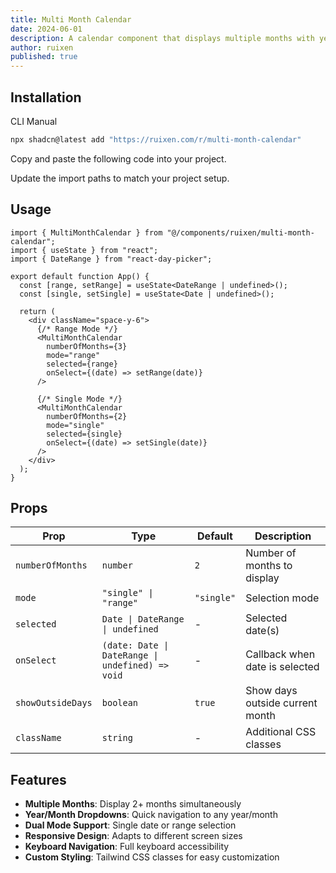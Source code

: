 ```yaml
---
title: Multi Month Calendar
date: 2024-06-01
description: A calendar component that displays multiple months with year/month dropdowns and range selection support
author: ruixen
published: true
---
```


<ComponentPreview name="multi-month-calendar-demo" />

## Installation

<Tabs defaultValue="cli">

<TabsList>
  <TabsTrigger value="cli">CLI</TabsTrigger>
  <TabsTrigger value="manual">Manual</TabsTrigger>
</TabsList>
<TabsContent value="cli">

```bash
npx shadcn@latest add "https://ruixen.com/r/multi-month-calendar"
```

</TabsContent>

<TabsContent value="manual">

<Steps>

<Step>Copy and paste the following code into your project.</Step>

<ComponentSource name="multi-month-calendar" />

<Step>Update the import paths to match your project setup.</Step>

</Steps>

</TabsContent>

</Tabs>

## Usage

```tsx
import { MultiMonthCalendar } from "@/components/ruixen/multi-month-calendar";
import { useState } from "react";
import { DateRange } from "react-day-picker";

export default function App() {
  const [range, setRange] = useState<DateRange | undefined>();
  const [single, setSingle] = useState<Date | undefined>();

  return (
    <div className="space-y-6">
      {/* Range Mode */}
      <MultiMonthCalendar
        numberOfMonths={3}
        mode="range"
        selected={range}
        onSelect={(date) => setRange(date)}
      />

      {/* Single Mode */}
      <MultiMonthCalendar
        numberOfMonths={2}
        mode="single"
        selected={single}
        onSelect={(date) => setSingle(date)}
      />
    </div>
  );
}
```

## Props

| Prop              | Type                                             | Default    | Description                     |
| ----------------- | ------------------------------------------------ | ---------- | ------------------------------- |
| `numberOfMonths`  | `number`                                         | `2`        | Number of months to display     |
| `mode`            | `"single" \| "range"`                            | `"single"` | Selection mode                  |
| `selected`        | `Date \| DateRange \| undefined`                 | -          | Selected date(s)                |
| `onSelect`        | `(date: Date \| DateRange \| undefined) => void` | -          | Callback when date is selected  |
| `showOutsideDays` | `boolean`                                        | `true`     | Show days outside current month |
| `className`       | `string`                                         | -          | Additional CSS classes          |

## Features

- **Multiple Months**: Display 2+ months simultaneously
- **Year/Month Dropdowns**: Quick navigation to any year/month
- **Dual Mode Support**: Single date or range selection
- **Responsive Design**: Adapts to different screen sizes
- **Keyboard Navigation**: Full keyboard accessibility
- **Custom Styling**: Tailwind CSS classes for easy customization
